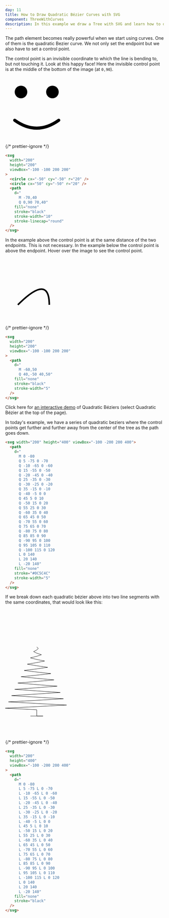 ```yaml
---
day: 11
title: How to Draw Quadratic Bézier Curves with SVG
component: ThreeWithCurves
description: In this example we draw a Tree with SVG and learn how to draw quadratic bézier curves.
---
```



The path element becomes really powerful when we start using curves. One of them is the quadratic Bezier curve. We not only set the endpoint but we also have to set a control point.

The control point is an invisible coordinate to which the line is bending to, but not touching it. Look at this happy face! Here the invisible control point is at the middle of the bottom of the image (at `0,90`).

<SVGCurve>
  <QuadraticBezier client:only="react" />
</SVGCurve>

<Example>

<SVG width="200" height="200" viewBox="-100 -100 200 200">
  <Circle cx="-50" cy="-50" r="20" />
  <Circle cx="50" cy="-50" r="20" />
  <Path
    d="M -70,40 Q 0,90 70,40"
    fill="none"
    stroke="black"
    stroke-width="10"
    stroke-linecap="round"
  />
</SVG>

{/* prettier-ignore */}
```html
<svg 
  width="200"
  height="200"
  viewBox="-100 -100 200 200"
>
  <circle cx="-50" cy="-50" r="20" />
  <circle cx="50" cy="-50" r="20" />
  <path 
    d="
      M -70,40 
      Q 0,90 70,40" 
    fill="none" 
    stroke="black" 
    stroke-width="10" 
    stroke-linecap="round" 
  />
</svg>
```

</Example>

In the example above the control point is at the same distance of the two endpoints. This is not necessary. In the example below the control point is above the endpoint. Hover over the image to see the control point.

<Example>

<SVG width="200" height="200" viewBox="-100 -100 200 200">
  <Path
    d="M -60,50 Q 40,-50 40,50"
    fill="none"
    stroke="black"
    stroke-width="5"
  />
</SVG>

{/* prettier-ignore */}
```html
<svg 
  width="200"
  height="200"
  viewBox="-100 -100 200 200"
>
  <path 
    d="
      M -60,50 
      Q 40,-50 40,50" 
    fill="none"
    stroke="black"
    stroke-width="5"
  />
</svg>
```

</Example>

Click here for <a href="https://hunormarton.github.io/svg-curves" target="_blank" rel="noopener">an interactive demo</a> of Quadratic Béziers (select Quadratic Bézier at the top of the page).

In today's example, we have a series of quadratic beziers where the control points get further and further away from the center of the tree as the path goes down.

<Final>

```html
<svg width="200" height="400" viewBox="-100 -200 200 400">
  <path
    d="
      M 0 -80
      Q 5 -75 0 -70
      Q -10 -65 0 -60
      Q 15 -55 0 -50
      Q -20 -45 0 -40
      Q 25 -35 0 -30
      Q -30 -25 0 -20
      Q 35 -15 0 -10
      Q -40 -5 0 0
      Q 45 5 0 10
      Q -50 15 0 20
      Q 55 25 0 30
      Q -60 35 0 40
      Q 65 45 0 50
      Q -70 55 0 60
      Q 75 65 0 70
      Q -80 75 0 80
      Q 85 85 0 90
      Q -90 95 0 100
      Q 95 105 0 110
      Q -100 115 0 120
      L 0 140
      L 20 140
      L -20 140"
    fill="none"
    stroke="#0C5C4C"
    stroke-width="5"
  />
</svg>
```

</Final>

If we break down each quadratic bézier above into two line segments with the same coordinates, that would look like this:

<Example>

<SVG width="200" height="400" viewBox="-100 -200 200 400">
  <Path
    d="
      M 0 -80
      L 5 -75 L 0 -70
      L -10 -65 L 0 -60
      L 15 -55 L 0 -50
      L -20 -45 L 0 -40
      L 25 -35 L 0 -30
      L -30 -25 L 0 -20
      L 35 -15 L 0 -10
      L -40 -5 L 0 0
      L 45 5 L 0 10
      L -50 15 L 0 20
      L 55 25 L 0 30
      L -60 35 L 0 40
      L 65 45 L 0 50
      L -70 55 L 0 60
      L 75 65 L 0 70
      L -80 75 L 0 80
      L 85 85 L 0 90
      L -90 95 L 0 100
      L 95 105 L 0 110
      L -100 115 L 0 120
      L 0 140
      L 20 140
      L -20 140"
    fill="none"
    stroke="black"
  />
</SVG>

{/* prettier-ignore */}
```html
<svg 
  width="200"
  height="400"
  viewBox="-100 -200 200 400"
>
  <path 
    d="
      M 0 -80
      L 5 -75 L 0 -70
      L -10 -65 L 0 -60
      L 15 -55 L 0 -50
      L -20 -45 L 0 -40
      L 25 -35 L 0 -30
      L -30 -25 L 0 -20
      L 35 -15 L 0 -10
      L -40 -5 L 0 0
      L 45 5 L 0 10
      L -50 15 L 0 20
      L 55 25 L 0 30
      L -60 35 L 0 40
      L 65 45 L 0 50
      L -70 55 L 0 60
      L 75 65 L 0 70
      L -80 75 L 0 80
      L 85 85 L 0 90
      L -90 95 L 0 100
      L 95 105 L 0 110
      L -100 115 L 0 120
      L 0 140
      L 20 140
      L -20 140"
    fill="none"
    stroke="black"
  />
</svg>
```

</Example>
